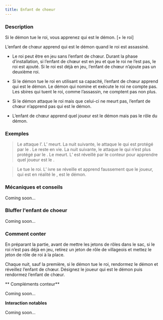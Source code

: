 ```yaml
---
title: Enfant de choeur
---
```



<Role ENFANT_DE_CHOEUR header />

### Description

Si le démon tue le roi, vous apprenez qui est le démon. [+ le roi]

L’enfant de chœur apprend qui est le démon quand le roi est assassiné.

-   Le roi peut être en jeu sans l’enfant de chœur. Durant la phase d’installation, si l’enfant de chœur est en jeu et que le roi ne l’est pas, le roi est ajouté. Si le roi est déjà en jeu, l’enfant de chœur n’ajoute pas un deuxième roi.

-   Si le démon tue le roi en utilisant sa capacité, l’enfant de chœur apprend qui est le démon. Le démon qui nomine et exécute le roi ne compte pas. Les sbires qui tuent le roi, comme l’assassin, ne comptent pas non plus. 

-   Si le démon attaque le roi mais que celui-ci ne meurt pas, l’enfant de chœur n’apprend pas qui est le démon. 

-   L’enfant de chœur apprend quel joueur est le démon mais pas le rôle du démon.

### Exemples

> Le <Role IMP /> attaque l’<Role EMPATHIQUE />. L’<Role EMPATHIQUE /> meurt. La nuit suivante, le <Role IMP /> attaque le <Role ROI /> qui est protégé par le <Role MOINE />. Le <Role ROI /> reste en vie. La nuit suivante, le <Role IMP /> attaque le <Role ROI /> qui n’est plus protégé par le <Role MOINE />. Le <Role ROI /> meurt. L’<Role ENFANT_DE_CHOEUR /> est réveillé par le conteur pour apprendre quel joueur est le <Role IMP />.

> Le <Role SHABALOTH /> tue le roi. L’<Role ENFANT_DE_CHOEUR /> ivre se réveille et apprend faussement que le joueur, qui est en réalité le <Role GENERAL />, est le démon.

### Mécaniques et conseils

Coming soon...

### Bluffer l'enfant de choeur

Coming soon...

### Comment conter

En préparant la partie, avant de mettre les jetons de rôles dans le sac, si le roi n’est pas déjà en jeu, retirez un jeton de rôle de villageois et mettez le jeton de rôle de roi à la place.

Chaque nuit, sauf la première, si le démon tue le roi, rendormez le démon et réveillez l’enfant de chœur. Désignez le joueur qui est le démon puis rendormez l’enfant de chœur. 

** Compléments conteur**

Coming soon...

**Interaction notables**

Coming soon...